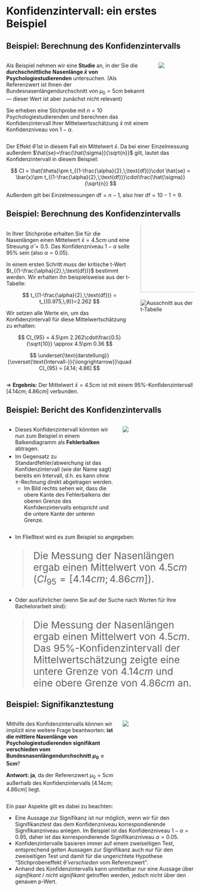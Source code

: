 # Konfidenzintervall: ein erstes Beispiel

## Beispiel: Berechnung des Konfidenzintervalls


<div class="vspace-medium"></div>

:::: {.columns}
::: {.column width="80%"}

Als Beispiel nehmen wir eine **Studie** an, in der Sie die **durchschnittliche Nasenlänge $\bar{x}$ von Psychologiestudierenden** untersuchen. (Als Referenzwert ist Ihnen der Bundesnasenlängendurchschnitt von $\mu_0=5cm$ bekannt &mdash; dieser Wert ist aber zunächst nicht relevant)

:::{.fragment}
Sie erheben eine Stichprobe mit $n=10$ Psychologiestudierenden und berechnen das Konfidenzintervall Ihrer Mittelwertsschätzung $\bar{x}$ mit einem Konfidenzniveau von $1-\alpha$.
:::

:::
::: {.column width="20%"}

![](images/psych.png)

:::
::::

:::{.fragment}
Der Effekt $\hat{\theta}$ ist in diesem Fall ein Mittelwert $\bar{x}$. Da bei einer Einzelmessung außerdem $\hat{se}=\frac{\hat{\sigma}}{\sqrt{n}}$ gilt, lautet das Konfidenzintervall in diesem Beispiel:

<div class="vspace-small"></div>

$$
CI = \hat{\theta}\pm t_{(1-\frac{\alpha}{2},\;\text{df})}\cdot \hat{se} = \bar{x}\pm t_{(1-\frac{\alpha}{2},\;\text{df})}\cdot\frac{\hat{\sigma}}{\sqrt{n}}
$$
:::

<div class="vspace-medium"></div>

:::{.fragment}
Außerdem gilt bei Einzelmessungen $\text{df}=n-1$, also hier $\text{df}=10-1=9$.
:::


## Beispiel: Berechnung des Konfidenzintervalls

:::: {.columns}
::: {.column width="70%"}

In Ihrer Stichprobe erhalten Sie für die Nasenlängen einen Mittelwert $\bar{x}=4.5cm$ und eine Streuung $\hat{\sigma}=0.5$. Das Konfidenzniveau $1-\alpha$ solle 95% sein (also $\alpha=0.05$).

:::{.fragment}
In einem ersten Schritt muss der kritische t-Wert $t_{(1-\frac{\alpha}{2},\;\text{df})}$ bestimmt werden. Wir erhalten ihn beispielsweise aus der t-Tabelle:

$$
t_{(1-\frac{\alpha}{2},\;\text{df})} = t_{(0.975,\;9)}=2.262
$$

:::

:::{.fragment}

Wir setzen alle Werte ein, um das Konfidenzintervall für diese Mittelwertschätzung zu erhalten:

$$
CI_{95} = 4.5\pm 2.262\cdot\frac{0.5}{\sqrt{10}} \approx 4.5\pm 0.36
$$

$$
\underset{\text{darstellung}}{\overset{\text{Intervall-}}{\longrightarrow}}\quad CI_{95} = [4.14; 4.86]
$$

:::



:::
::: {.column width="30%"}

![](images/psych.png){height=200px style="margin-top: -35px !important"}
![Ausschnitt aus der t-Tabelle](images/ci_example_ttable.png){style="margin-top: 20px !important"}

:::
::::


:::{.fragment}
&rArr; **Ergebnis:** Der Mittelwert $\bar{x}=4.5cm$ ist mit einem 95%-Konfidenzintervall $[4.14cm; 4.86cm]$ verbunden.
:::




<!----------------->
<!--- New slide --->
<!----------------->
## Beispiel: Bericht des Konfidenzintervalls


:::: {.columns}

::: {.column width="60%"}

:::{.nonincremental}
- Dieses Konfidenzintervall könnten wir nun zum Beispiel in einem Balkendiagramm als **Fehlerbalken** abtragen.
:::

:::{style="margin-top: -10px"}
- Im Gegensatz zu Standardfehler/abweichung ist das Konfidenzintervall (wie der Name sagt) bereits ein Intervall, d.h. es kann ohne ±-Rechnung direkt abgetragen werden.
  - Im Bild rechts sehen wir, dass die obere Kante des Fehlerbalkens der oberen Grenze des Konfidenzintervalls entspricht und die untere Kante der unteren Grenze.
  <!--  -->
:::
:::

::: {.column width="40%"}

![](images/ci_psych_v2.png)

:::

::::

- Im Fließtext wird es zum Beispiel so angegeben:

:::{.fragment style="font-size: 26px"}
> Die Messung der Nasenlängen ergab einen Mittelwert von $4.5cm$ ($CI_{95}=[4.14cm; 4.86cm]$).
:::

- Oder ausführlicher (wenn Sie auf der Suche nach Worten für Ihre Bachelorarbeit sind):

:::{.fragment style="font-size: 26px"}
> Die Messung der Nasenlängen ergab einen Mittelwert von $4.5cm$. Das 95%-Konfidenzintervall der Mittelwertschätzung zeigte eine untere Grenze von $4.14cm$ und eine obere Grenze von $4.86cm$ an.
:::


<!----------------->
<!--- New slide --->
<!----------------->
## Beispiel: Signifikanztestung

:::: {.columns}

::: {.column width="60%"}


Mithilfe des Konfidenzintervalls können wir implizit eine weitere Frage beantworten: **ist die mittlere Nasenlänge von Psychologiestudierenden signifikant verschieden vom Bundesnasenlängendurchschnitt $\mu_0=5cm$**?

**Antwort:** **ja**, da der Referenzwert $\mu_0=5cm$ außerhalb des Konfidenzintervalls $[4.14cm; 4.86cm]$ liegt.
:::

::: {.column width="40%"}

![](images/ci_psych_sig.png)

:::

::::

:::{.fragment}
Ein paar Aspekte gilt es dabei zu beachten:
:::

- Eine Aussage zur Signifikanz ist nur möglich, wenn wir für den Signifikanztest das dem Konfidenzniveau korrespondierende Signifikanzniveau anlegen. Im Beispiel ist das Konfidenzniveau $1-\alpha=0.95$, daher ist das korrespondierende Signifikanzniveau $\alpha=0.05$.
- Konfidenzintervalle basieren immer auf einem zweiseitigen Test, entsprechend gelten Aussagen zur Signifikanz auch nur für den zweiseitigen Test und damit für die ungerichtete Hypothese "Stichprobeneffekt $\hat{\theta}$ *verschieden* vom Referenzwert".
- Anhand des Konfidenzintervalls kann unmittelbar nur eine Aussage über *signifikant* / *nicht signifikant* getroffen werden, jedoch nicht über den genauen p-Wert.